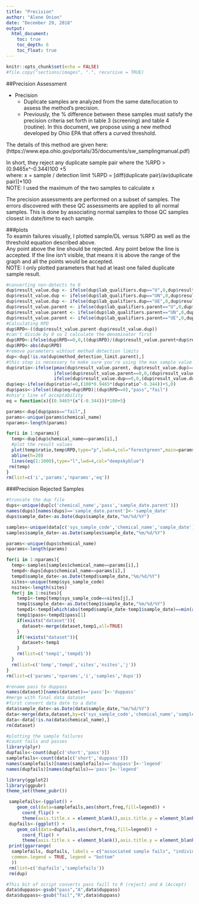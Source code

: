 ```yaml
---
title: "Precision"
author: "Alene Onion"
date: "December 29, 2018"
output:
  html_document:
    toc: true
    toc_depth: 6
    toc_float: true
---
```


```r
knitr::opts_chunk$set(echo = FALSE)
#file.copy("sections/images", ".", recursive = TRUE)
```

##Precision Assessment  

* Precision   
    + Duplicate samples are analyzed from the same date/location to assess the method's precision.    
    + Previously, the % difference between these samples must satisfy the precision criteria set forth in table 3 (screening) and table 4 (routine). In this document, we propose using a new method developed by Ohio EPA that offers a curved threshold.    

The details of this method are given here: (https://www.epa.ohio.gov/portals/35/documents/sw_samplingmanual.pdf)

In short, they reject any duplicate sample pair where the %RPD > (0.9465x^-0.344)100 +5  
where:
x = sample / detection limit
%RPD = [diff(duplicate pair)/av(duplicate pair)]*100  
NOTE: I used the maximum of the two samples to calculate x  

The precision assessments are performed on a subset of samples. The errors discovered with these QC assessments are applied to all normal samples. This is done by associating normal samples to those QC samples closest in date/time to each sample. 


###plots  
To examin failures visually, I plotted sample/DL versus %RPD as well as the threshold equation described above.  
Any point above the line should be rejected. Any point below the line is accepted. If the line isn't visible, that means it is above the range of the graph and all the points would be accepted.  
NOTE: I only plotted parameters that had at least one failed duplicate sample result.  
```r
#converting non-detects to 0
dup$result_value.dup <- ifelse(dup$lab_qualifiers.dup=="U",0,dup$result_value.dup)
dup$result_value.dup <- ifelse(dup$lab_qualifiers.dup=="UN",0,dup$result_value.dup)
dup$result_value.dup <- ifelse(dup$lab_qualifiers.dup=="UE",0,dup$result_value.dup)
dup$result_value.parent <- ifelse(dup$lab_qualifiers.parent=="U",0,dup$result_value.parent)
dup$result_value.parent <- ifelse(dup$lab_qualifiers.parent=="UN",0,dup$result_value.parent)
dup$result_value.parent <- ifelse(dup$lab_qualifiers.parent=="UE",0,dup$result_value.parent)
#Calculating RPD
dup$RPD<-((dup$result_value.parent-dup$result_value.dup))
#can't divide by 0 so I calculate the denominator first 
dup$RPD<-ifelse(dup$RPD==0,0,((dup$RPD)/(dup$result_value.parent+dup$result_value.dup/2))*100)
dup$RPD<-abs(dup$RPD)
#remove parameters wihtout method detection limits
dup<-dup[!is.na(dup$method_detection_limit.parent),]
#this step is necessary to make sure you're using the max sample value
dup$ratio<-ifelse(pmax(dup$result_value.parent, dup$result_value.dup)==dup$result_value.parent,
                  ifelse(dup$result_value.parent==0,0,(dup$result_value.parent/dup$method_detection_limit.parent)),
                  ifelse(dup$result_value.dup==0,0,(dup$result_value.dup/dup$method_detection_limit.dup)))
dup$eq<-ifelse(dup$ratio!=0,(100*0.9465*(dup$ratio^-0.344))+5,0)
dup$pass<-ifelse((dup$eq>dup$RPD)|(dup$RPD==0),"pass","fail")
#ohio's line of acceptability
eq = function(x){(0.9465*(x^(-0.344)))*100+5}

params<-dup[dup$pass=="fail",]
params<-unique(params$chemical_name)
nparams<-length(params)

for(i in 1:nparams){
  temp<-dup[dup$chemical_name==params[i],]
  #plot the result values
  plot(temp$ratio,temp$RPD,type="p",lwd=4,col="forestgreen",main=params[i],xlab="sample/DL ratio",ylab="RPD")
  abline(h=20)
  lines(eq(1:1000),type="l",lwd=4,col="deepskyblue")
 rm(temp) 
}
rm(list=c('i','params','nparams','eq'))
```

###Precision Rejected Samples  
```r
#truncate the dup file
dups<-unique(dup[c('chemical_name','pass','sample_date.parent')])
names(dups)[names(dups)=='sample_date.parent']<-'sample_date'
dups$sample_date<-as.Date(dups$sample_date,"%m/%d/%Y")

samples<-unique(data[c('sys_sample_code','chemical_name','sample_date')])
samples$sample_date<-as.Date(samples$sample_date,"%m/%d/%Y")

params<-unique(dups$chemical_name)
nparams<-length(params)

for(i in 1:nparams){
  temp<-samples[samples$chemical_name==params[i],]
  tempd<-dups[dups$chemical_name==params[i],]
  tempd$sample_date<-as.Date(tempd$sample_date,"%m/%d/%Y")
  sites<-unique(temp$sys_sample_code)
  nsites<-length(sites)
  for(j in 1:nsites){
    temp1<-temp[temp$sys_sample_code==sites[j],]
    temp1$sample_date<-as.Date(temp1$sample_date,"%m/%d/%Y")
    tempd1<-tempd[which(abs(tempd$sample_date-temp1$sample_date)==min(abs(tempd$sample_date-temp1$sample_date))),]
    temp1$pass<-tempd1$pass[1]
    if(exists("dataset")){
      dataset<-merge(dataset,temp1,all=TRUE)
    }
    if(!exists("dataset")){
      dataset<-temp1
    }
    rm(list=c('temp1','tempd1'))
  }
  rm(list=c('temp','tempd','sites','nsites','j'))
}
rm(list=c('params','nparams','i','samples','dups'))

#rename pass to duppass
names(dataset)[names(dataset)=='pass']<-'duppass'
#merge with final data dataset
#first convert data date to a date
data$sample_date<-as.Date(data$sample_date,"%m/%d/%Y")
data<-merge(data,dataset,by=c('sys_sample_code','chemical_name','sample_date'),all=TRUE)
data<-data[!is.na(data$chemical_name),]
rm(dataset)
```

```r
#plotting the sample failures
#count fails and passes
library(plyr)
dupfails<-count(dup[c('short','pass')])
samplefails<-count(data[c('short','duppass')])
names(samplefails)[names(samplefails)=='duppass']<-'legend'
names(dupfails)[names(dupfails)=='pass']<-'legend'

library(ggplot2)
library(ggpubr)
theme_set(theme_pubr())

 samplefails<-(ggplot() +
    geom_col(data=samplefails,aes(short,freq,fill=legend)) +
      coord_flip() +
      theme(axis.title.x = element_blank(),axis.title.y = element_blank()))
 dupfails<-(ggplot() +
    geom_col(data=dupfails,aes(short,freq,fill=legend)) +
      coord_flip() +
      theme(axis.title.x = element_blank(),axis.title.y = element_blank()))
 print(ggarrange(
  samplefails, dupfails, labels = c("associated sample fails", "individual dup fails"),
  common.legend = TRUE, legend = "bottom"
  ))
 rm(list=c('dupfails','samplefails'))
 rm(dup)
```

```r
#This bit of script converts pass faill to R (reject) and A (Accept)
data$duppass<-gsub("pass","A",data$duppass)
data$duppass<-gsub("fail","R",data$duppass)

```


